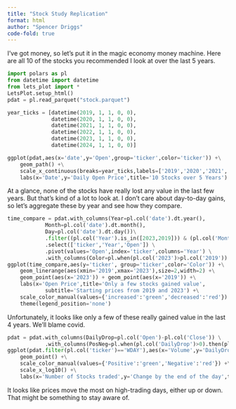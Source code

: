```yaml
---
title: "Stock Study Replication"
format: html
author: "Spencer Driggs"
code-fold: true
---
```


I've got money, so let's put it in the magic economy money machine. Here are all 10 of the stocks you recommended I look at over the last 5 years.

```python
import polars as pl
from datetime import datetime
from lets_plot import *
LetsPlot.setup_html()
pdat = pl.read_parquet("stock.parquet")
```


```python
year_ticks = [datetime(2019, 1, 1, 0, 0),
              datetime(2020, 1, 1, 0, 0),
              datetime(2021, 1, 1, 0, 0),
              datetime(2022, 1, 1, 0, 0),
              datetime(2023, 1, 1, 0, 0),
              datetime(2024, 1, 1, 0, 0)]

ggplot(pdat,aes(x='date',y='Open',group='ticker',color='ticker')) +\
    geom_path() +\
    scale_x_continuous(breaks=year_ticks,labels=['2019','2020','2021','2022','2023']) +\
    labs(x='Date',y='Daily Open Price',title='10 Stocks over 5 Years')
```

At a glance, none of the stocks have really lost any value in the last few years. But that's kind of a lot to look at. I don't care about day-to-day gains, so let's aggregate these by year and see how they compare.

```python
time_compare = pdat.with_columns(Year=pl.col('date').dt.year(),
            Month=pl.col('date').dt.month(),
            Day=pl.col('date').dt.day())\
            .filter((pl.col('Year').is_in([2023,2019])) & (pl.col('Month')==1) & (pl.col('Day').is_in([3,28]))) \
            .select(['ticker','Year','Open']) \
            .pivot(values='Open',index='ticker',columns='Year') \
            .with_columns(Color=pl.when(pl.col('2023')>pl.col('2019')).then(pl.lit('increased')).otherwise(pl.lit('decreased')))
ggplot(time_compare,aes(y='ticker', group='ticker',color='Color')) +\
    geom_linerange(aes(xmin='2019',xmax='2023'),size=2,width=2) +\
    geom_point(aes(x='2023')) + geom_point(aes(x='2019')) +\
    labs(x='Open Price',title='Only a few stocks gained value',
            subtitle='Starting prices from 2019 and 2023') +\
    scale_color_manual(values={'increased':'green','decreased':'red'}) +\
    theme(legend_position='none')
```

Unfortunately, it looks like only a few of these really gained value in the last 4 years. We'll blame covid.
```python
pdat = pdat.with_columns(DailyDrop=pl.col('Open')-pl.col('Close')) \
            .with_columns(PosNeg=pl.when(pl.col('DailyDrop')>0).then(pl.lit('Positive')).otherwise(pl.lit('Negative')))
ggplot(pdat.filter(pl.col('ticker')=='WDAY'),aes(x='Volume',y='DailyDrop',color='PosNeg')) +\
    geom_point() +\
    scale_color_manual(values={'Positive':'green','Negative':'red'}) +\
    scale_x_log10() +\
    labs(x='Number of Stocks traded',y='Change by the end of the day',title='5 years of daily changes for GM')
```

It looks like prices move the most on high-trading days, either up or down. That might be something to stay aware of.